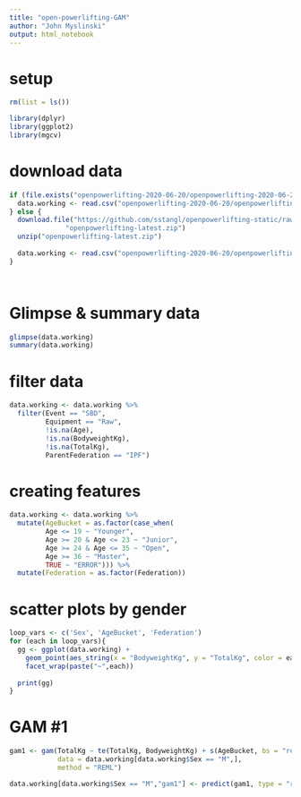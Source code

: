 ```yaml
---
title: "open-powerlifting-GAM"
author: "John Myslinski"
output: html_notebook
---
```

# setup
```r
rm(list = ls())

library(dplyr)
library(ggplot2)
library(mgcv)
```

# download data
```r
if (file.exists("openpowerlifting-2020-06-20/openpowerlifting-2020-06-20.csv")){
  data.working <- read.csv("openpowerlifting-2020-06-20/openpowerlifting-2020-06-20.csv")
} else {
  download.file("https://github.com/sstangl/openpowerlifting-static/raw/gh-pages/openpowerlifting-latest.zip",
              "openpowerlifting-latest.zip")
  unzip("openpowerlifting-latest.zip")
  
  data.working <- read.csv("openpowerlifting-2020-06-20/openpowerlifting-2020-06-20.csv")
}




```

# Glimpse & summary data
```r
glimpse(data.working)
summary(data.working)
```

# filter data
```r
data.working <- data.working %>%
  filter(Event == "SBD",
         Equipment == "Raw",
         !is.na(Age),
         !is.na(BodyweightKg),
         !is.na(TotalKg),
         ParentFederation == "IPF")
```

# creating features
```r
data.working <- data.working %>%
  mutate(AgeBucket = as.factor(case_when(
         Age <= 19 ~ "Younger",
         Age >= 20 & Age <= 23 ~ "Junior",
         Age >= 24 & Age <= 35 ~ "Open",
         Age >= 36 ~ "Master",
         TRUE ~ "ERROR"))) %>%
  mutate(Federation = as.factor(Federation))
```


# scatter plots by gender
```r
loop_vars <- c('Sex', 'AgeBucket', 'Federation')
for (each in loop_vars){
  gg <- ggplot(data.working) +
    geom_point(aes_string(x = "BodyweightKg", y = "TotalKg", color = each, group = each), alpha = .5)+
    facet_wrap(paste("~",each))
  
  print(gg)
}
```

# GAM #1
```r
gam1 <- gam(TotalKg ~ te(TotalKg, BodyweightKg) + s(AgeBucket, bs = "re") + s(Federation, bs = "re"),
            data = data.working[data.working$Sex == "M",],
            method = "REML")

data.working[data.working$Sex == "M","gam1"] <- predict(gam1, type = "response")
```


